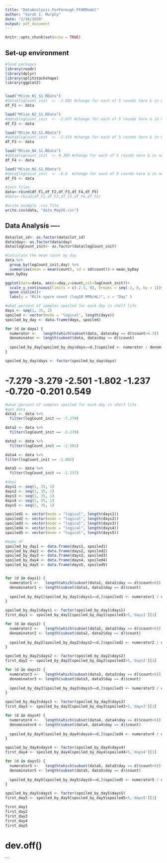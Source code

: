 ```yaml
---
title: "DataAnalysis_ForForough_FFARModel"
author: "Sarah I. Murphy"
date: "2/16/2020"
output: pdf_document
---
```


```r
knitr::opts_chunk$set(echo = TRUE)
```

## Set-up environment
```r
#load packages
library(readr)
library(dplyr)
library(splitstackshape)
library(ggplot2)


load("MCsim_N1_S1.RData")
#data$logCount_init  <- -2.802 #change for each of 5 rounds here & in next chunk
df_F1 <- data

load("MCsim_N2_S1.RData")
#data$logCount_init  <- -2.677 #change for each of 5 rounds here & in next chunk
df_F2 <- data

load("MCsim_N3_S1.RData")
#data$logCount_init  <- -2.376 #change for each of 5 rounds here & in next chunk
df_F3 <- data

load("MCsim_N4_S1.RData")
#data$logCount_init  <- 0.309 #change for each of 5 rounds here & in next chunk
df_F4 <- data

load("MCsim_N5_S1.RData")
#data$logCount_init  <- -6.8  #change for each of 5 rounds here & in next chunk
df_F5 <- data

#join files
data<-rbind(df_F1,df_F2,df_F3,df_F4,df_F5)
#data<-rbind(df_F1,df_F2,df_F3,df_F4,df_F5)
```

```r
#write example .csv file
write.csv(data, "data_May26.csv")
```


## Data Analysis   ---- 
```r
data$lot_id<- as.factor(data$lot_id) 
data$day<- as.factor(data$day)
data$logCount_init<- as.factor(data$logCount_init)

#Calculate the mean count by day
data %>%
  group_by(logCount_init,day) %>%
  summarise(mean = mean(count), sd = sd(count))-> mean_byDay
mean_byDay
```

```r
ggplot(data=data, aes(x=day,y=count,col=logCount_init))+
  scale_y_continuous(limits = c(-2.5, 8), breaks = seq(-2, 8, by = 1))+
  geom_violin()+
  labs(y = "Milk spore count (log10 MPN/mL)", x = "Day" )
```



```r
#what percent of samples spoiled for each day in shelf life
days <- seq(1, 35, 1)
spoiled <- vector(mode = "logical", length(days))
spoiled_by_day <- data.frame(days, spoiled)

for (d in days) {
  numerator <-   length(which(subset(data, data$day == d)$count>4.3))
  denominator <- length(subset(data, data$day == d)$count)
  
  spoiled_by_day[spoiled_by_day$days==d,]$spoiled <- numerator / denominator * 100
}

spoiled_by_day$days <- factor(spoiled_by_day$days)
```

# -7.279     -3.279     -2.501     -1.802     -1.237     -0.720     -0.201     0.549  

```r
#what percent of samples spoiled for each day in shelf life
#get data
data1 <- data %>%
  filter(logCount_init == -7.279)

data2 <- data %>%
  filter(logCount_init == -3.279)

data3 <- data %>%
  filter(logCount_init == -2.501)

data4 <- data %>%
filter(logCount_init == -1.802)

data5 <- data %>%
  filter(logCount_init == -1.237)

#days
days1 <- seq(1, 35, 1)
days2 <- seq(1, 35, 1)
days3 <- seq(1, 35, 1)
days4 <- seq(1, 35, 1)
days5 <- seq(1, 35, 1)

spoiled1 <- vector(mode = "logical", length(days1))
spoiled2 <- vector(mode = "logical", length(days2))
spoiled3 <- vector(mode = "logical", length(days3))
spoiled4 <- vector(mode = "logical", length(days4))
spoiled5 <- vector(mode = "logical", length(days5))

#make df
spoiled_by_day1 <- data.frame(days1, spoiled1)
spoiled_by_day2 <- data.frame(days2, spoiled2)
spoiled_by_day3 <- data.frame(days3, spoiled3)
spoiled_by_day4 <- data.frame(days4, spoiled4)
spoiled_by_day5 <- data.frame(days5, spoiled5)


for (d in days1) {
  numerator1 <-   length(which(subset(data1, data1$day == d)$count>6))
  denominator1 <- length(subset(data1, data1$day == d)$count)
  
  spoiled_by_day1[spoiled_by_day1$days1==d,]$spoiled1 <- numerator1 / denominator1 * 100
}

spoiled_by_day1$days1 <- factor(spoiled_by_day1$days1)
first_day1 <- spoiled_by_day1[spoiled_by_day1$spoiled1>5,'days1'][1]

for (d in days2) {
  numerator2 <-   length(which(subset(data2, data2$day == d)$count>6))
  denominator2 <- length(subset(data2, data2$day == d)$count)
  
  spoiled_by_day2[spoiled_by_day2$days2==d,]$spoiled2 <- numerator2 / denominator2 * 100
}

spoiled_by_day2$days2 <- factor(spoiled_by_day2$days2)
first_day2 <- spoiled_by_day2[spoiled_by_day2$spoiled2>5,'days2'][1]

for (d in days3) {
  numerator3 <-   length(which(subset(data3, data3$day == d)$count>6))
  denominator3 <- length(subset(data3, data3$day == d)$count)
  
  spoiled_by_day3[spoiled_by_day3$days3==d,]$spoiled3 <- numerator3 / denominator3 * 100
}

spoiled_by_day3$days3 <- factor(spoiled_by_day3$days3)
first_day3 <- spoiled_by_day3[spoiled_by_day3$spoiled3>5,'days3'][1]

for (d in days4) {
  numerator4 <-   length(which(subset(data4, data4$day == d)$count>6))
  denominator4 <- length(subset(data4, data4$day == d)$count)
  
  spoiled_by_day4[spoiled_by_day4$days4==d,]$spoiled4 <- numerator4 / denominator4 * 100
}

spoiled_by_day4$days4 <- factor(spoiled_by_day4$days4)
first_day4 <- spoiled_by_day4[spoiled_by_day4$spoiled4>5,'days4'][1]

for (d in days5) {
  numerator5 <-   length(which(subset(data5, data5$day == d)$count>6))
  denominator5 <- length(subset(data5, data5$day == d)$count)
  
  spoiled_by_day5[spoiled_by_day5$days5==d,]$spoiled5 <- numerator5 / denominator5 * 100
}

spoiled_by_day5$days5 <- factor(spoiled_by_day5$days5)
first_day5 <- spoiled_by_day5[spoiled_by_day5$spoiled5>5,'days5'][1]

first_day1
first_day2
first_day3
first_day4
first_day5
```





# dev.off()
```
